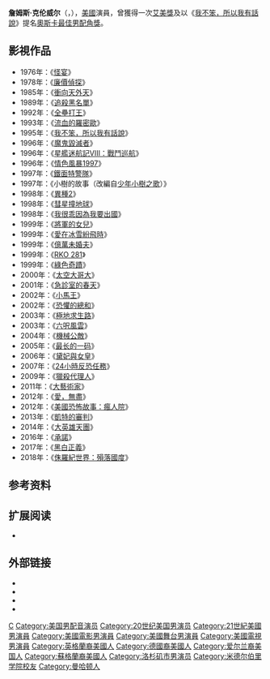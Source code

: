 {{NoteTA
|G1=Movie
|G2=Show
|G3=PP
}}
{{Infobox entertainer
|type = 男演員
|image = James Cromwell 2010.jpg
|birth_name = James Oliver Cromwell
|birth_date = {{birth date and age|1940|1|27}}
|birth_place = [[洛杉磯|洛杉磯]]
|parents = [[約翰·克倫威爾|約翰·克倫威爾]] （1887年—1979年）<br>凱·約翰遜 （1904年—1975年）
|spouse = {{marriage|Anne Ulvestad|1976|1986}}<br>{{marriage|朱莉·科布|1986|2006}}
|emmyawards = '''迷你影集及電視電影最佳男配角'''<br>2013年 《[[美國恐怖故事|美國恐怖故事]]》
|awards = '''[[吉尼獎|吉尼獎]]最佳男主角'''<br>2012年 《[[愛，無盡|愛，無盡]]》
}}
{{中文譯名
| putonghua = 詹姆斯·克伦威尔
| taiwan    = 詹姆士·克倫威爾
| cantonese = 占士·康維爾
}}
'''詹姆斯·克伦威尔'''（{{lang-en|James Oliver Cromwell}}，{{bd|1940年|1月27日||catIdx=Cromwell}}），[[美國|美國]]演員，曾獲得一次[[艾美獎|艾美獎]]及以《[[我不笨，所以我有話說|我不笨，所以我有話說]]》提名[[奧斯卡最佳男配角獎|奧斯卡最佳男配角獎]]。

== 影視作品 ==
* 1976年：《[[怪宴|怪宴]]》
* 1978年：《[[廉價偵探|廉價偵探]]》
* 1985年：《[[衝向天外天|衝向天外天]]》
* 1989年：《[[追殺黑名單|追殺黑名單]]》
* 1992年：《[[全壘打王|全壘打王]]》
* 1993年：《[[流血的羅密歐|流血的羅密歐]]》
* 1995年：《[[我不笨，所以我有話說|我不笨，所以我有話說]]》
* 1996年：《[[魔鬼毀滅者|魔鬼毀滅者]]》
* 1996年：《[[星艦迷航記VIII：戰鬥巡航|星艦迷航記VIII：戰鬥巡航]]》
* 1996年：《[[情色風暴1997|情色風暴1997]]》
* 1997年：《[[鐵面特警隊|鐵面特警隊]]》
* 1997年：《小樹的故事（改編自[[少年小樹之歌|少年小樹之歌]]）》
* 1998年：《[[異種2|異種2]]》
* 1998年：《[[彗星撞地球|彗星撞地球]]》
* 1998年：《[[我很乖因為我要出國|我很乖因為我要出國]]》
* 1999年：《[[將軍的女兒|將軍的女兒]]》
* 1999年：《[[愛在冰雪紛飛時|愛在冰雪紛飛時]]》
* 1999年：《[[億萬未婚夫|億萬未婚夫]]》
* 1999年：《[[RKO_281|RKO 281]]》
* 1999年：《[[綠色奇蹟_(電影)|綠色奇蹟]]》
* 2000年：《[[太空大哥大|太空大哥大]]》
* 2001年：《[[急診室的春天|急診室的春天]]》
* 2002年：《[[小馬王|小馬王]]》
* 2002年：《[[恐懼的總和|恐懼的總和]]》
* 2003年：《[[極地求生路|極地求生路]]》
* 2003年：《[[六呎風雲|六呎風雲]]》
* 2004年：《[[機械公敵|機械公敵]]》
* 2005年：《[[最长的一码|最长的一码]]》
* 2006年：《[[黛妃與女皇|黛妃與女皇]]》
* 2007年：《[[24小時反恐任務|24小時反恐任務]]》
* 2009年：《[[獵殺代理人|獵殺代理人]]》
* 2011年：《[[大藝術家|大藝術家]]》
* 2012年：《[[愛，無盡|愛，無盡]]》
* 2012年：《[[美國恐怖故事：瘋人院|美國恐怖故事：瘋人院]]》
* 2013年：《[[凱特的審判|凱特的審判]]》
* 2014年：《[[大英雄天團|大英雄天團]]》
* 2016年：《[[承諾|承諾]]》
* 2017年：《[[黑白正義|黑白正義]]》
* 2018年：《[[侏羅紀世界：殞落國度|侏羅紀世界：殞落國度]]》

== 参考资料 ==
{{Reflist|30em}}

== 扩展阅读 ==
* {{cite web | url = http://www.hwwilson.com/currentbio/cover_bios/cover_bio_8_05.cfm | title = Cover Biography for August 2005: James Cromwell | publisher = Current Biography | date = 2005-08 | deadurl = yes | archiveurl = https://web.archive.org/web/20101217085425/http://hwwilson.com/currentbio/cover_bios/cover_bio_8_05.cfm | archivedate = 2010-12-17 | accessdate = 2010-12-17 }}

== 外部链接 ==
{{Commons category|James Cromwell}}
* {{IBDB name}}
* {{IMDb name|342}}
* {{Tcmdb name}}
* {{amg name|15842}}
{{黃金時段艾美獎迷你影集或電視電影最佳男配角}}
{{Authority control}}
{{DEFAULTSORT:Cromwell, James}}
[[Category:黃金時段艾美獎迷你影集或電影最佳男配角|C]]
[[Category:美国男配音演员|Category:美国男配音演员]]
[[Category:20世纪美国男演员|Category:20世纪美国男演员]]
[[Category:21世紀美國男演員|Category:21世紀美國男演員]]
[[Category:美國電影男演員|Category:美國電影男演員]]
[[Category:美國舞台男演員|Category:美國舞台男演員]]
[[Category:美國電視男演員|Category:美國電視男演員]]
[[Category:英格蘭裔美國人|Category:英格蘭裔美國人]]
[[Category:德國裔美國人|Category:德國裔美國人]]
[[Category:爱尔兰裔美国人|Category:爱尔兰裔美国人]]
[[Category:蘇格蘭裔美國人|Category:蘇格蘭裔美國人]]
[[Category:洛杉矶市男演员|Category:洛杉矶市男演员]]
[[Category:米德尔伯里学院校友|Category:米德尔伯里学院校友]]
[[Category:曼哈顿人|Category:曼哈顿人]]
